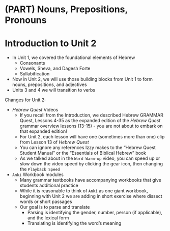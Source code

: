 # (PART) Nouns, Prepositions, Pronouns {-}

# Introduction to Unit 2 {-}

* In Unit 1, we covered the foundational elements of Hebrew 
    * Consonants
    * Vowels, Sheva, and Dagesh Forte
    * Syllabification
* Now in Unit 2, we will use those building blocks from Unit 1 to form nouns, prepositions, and adjectives
* Units 3 and 4 we will transition to verbs

<large>Changes for Unit 2</large>:

* _Hebrew Quest_ Videos
    * If you recall from the Introduction, we described Hebrew GRAMMAR Quest, Lessons 4-35 as the expanded edition of the _Hebrew Quest_ grammar overview lessons (13-15) - you are not about to embark on that expanded edition!
    * For Unit 2, each lesson will have one (sometimes more than one) clip from Lesson 13 of _Hebrew Quest_
    * You can ignore any references Izzy makes to the "Hebrew Quest Student Manual" or the "Essentials of Biblical Hebrew" book
    * As we talked about in the `Word Warm-up` video, you can speed up or slow down the video speed by clicking the gear icon, then changing the `Playback Speed`
* `Anki` Workbook modules
    * Many grammar textbooks have accompanying workbooks that give students additional practice
    * While it is reasonable to think of `Anki` as one giant workbook, beginning with Unit 2 we are adding in short exercise where dissect words or short passages
    * Our goal is to parse and translate
        * Parsing is identifying the gender, number, person (if applicable), and the lexical form
        * Translating is identifying the word's meaning


